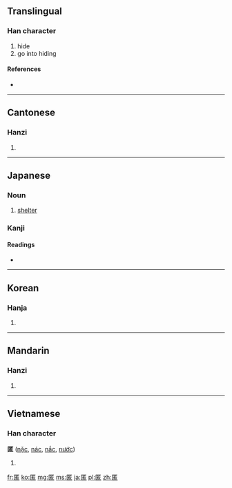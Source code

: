 ==Translingual==

===Han character===
{{Han char|rn=23|rad=匸|as=09|sn=11|four=7171<sub>6</sub>|canj=尸廿大口 (STKR)|ids=⿷[[匸]][[若]]}}

# hide
# go into hiding

====References====
* {{Han ref|kx=0155.120|dkj=02690|dj=0347.250|hdz=10086.120|uh=533F|ud=21311|bh=B0CE|bd=45262}}

----

==Cantonese==

===Hanzi===
{{yue-hanzi|jyut=nik1|y=nik1}}

# {{defn|lang=yue|sort=匸09}}

----

==Japanese==

===Noun===
{{ja-noun|k|hira=とく|rom=toku}} 

# [[shelter]]

===Kanji===
{{ja-kanji|grade=c|rs=匸09}}

====Readings====
* {{ja-readings|goon=[[にょく]] (nyoku)|kanon=[[じょく]] (joku) < [[ぢょく]]|kanyoon=[[とく]] (toku)|kun=[[かくれる]] (kakureru), [[かくす]] (kakusu)}}

----

==Korean==

===Hanja===
{{ko-hanja|hangeul=닉|rv=nik|mr=nik}}

# {{defn|lang=ko|sort=匸09}}

----

==Mandarin==

===Hanzi===
{{cmn-hanzi|pin=[[nì]] ([[ni4]])|wg=ni<sup>4</sup>}}

# {{defn|lang=cmn|sort=匸09}}

----

==Vietnamese==

===Han character===
'''匿''' ([[nặc]], [[nác]], [[nắc]], [[nước]])

# {{defn|lang=vi}}

[[fr:匿]]
[[ko:匿]]
[[mg:匿]]
[[ms:匿]]
[[ja:匿]]
[[pl:匿]]
[[zh:匿]]